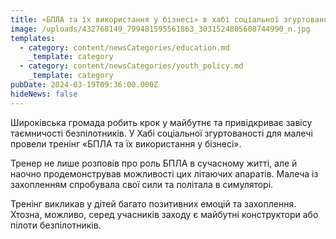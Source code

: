 ```yaml
---
title: «БПЛА та їх використання у бізнесі» в хабі соціальної згуртованості
image: /uploads/432768149_799481595561863_3031524805608744990_n.jpg
templates:
  - category: content/newsCategories/education.md
    _template: category
  - category: content/newsCategories/youth_policy.md
    _template: category
pubDate: 2024-03-19T09:36:00.000Z
hideNews: false
---
```


Широківська громада робить крок у майбутнє та привідкриває завісу таємничості безпілотників. У Хабі соціальної згуртованості для малечі провели тренінг «БПЛА та їх використання у бізнесі».

Тренер не лише розповів про роль БПЛА в сучасному житті, але й наочно продемонстрував можливості цих літаючих апаратів. Малеча із захопленням спробувала свої сили та політала в симуляторі. 

Тренінг викликав у дітей багато позитивних емоцій та захоплення. Хтозна, можливо, серед учасників заходу є майбутні конструктори або пілоти безпілотників.
